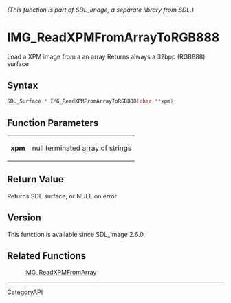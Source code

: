 ====== (This function is part of SDL_image, a separate library from SDL.) ======
= IMG_ReadXPMFromArrayToRGB888 =

Load a XPM image from a an array Returns always a 32bpp (RGB888) surface 

== Syntax ==

<syntaxhighlight lang='c'>
SDL_Surface * IMG_ReadXPMFromArrayToRGB888(char **xpm);
</syntaxhighlight>

== Function Parameters ==

{|
|'''xpm'''
|null terminated array of strings
|}

== Return Value ==

Returns SDL surface, or NULL on error

== Version ==

This function is available since SDL_image 2.6.0.

== Related Functions ==

:[[IMG_ReadXPMFromArray]]

----
[[CategoryAPI]]


